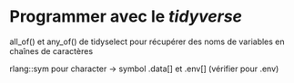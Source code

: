 # Programmer avec le *tidyverse* {#programmer-tidyverse}


all_of() et any_of() de tidyselect pour récupérer des noms de variables en chaînes de caractères

rlang::sym pour character -> symbol
.data[] et .env[] (vérifier pour .env)